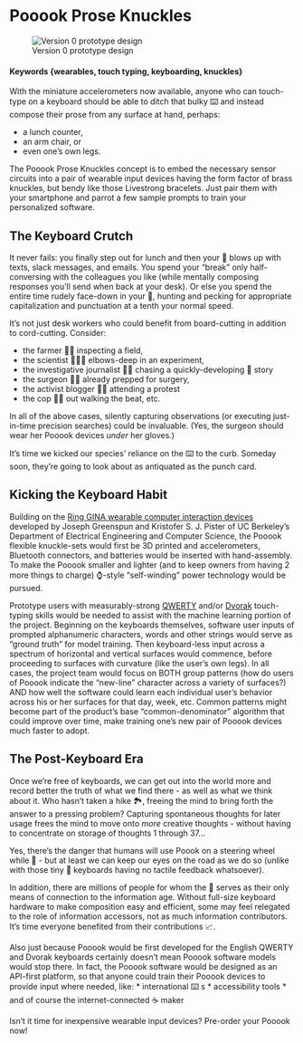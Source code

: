 # Pooook Prose Knuckles {#Pooook-Prose-Knuckles-like-brass-knuckles-for-the-information-age}

![Version 0 prototype design](https://github.com/w201rdada/portfolio-jendatx/blob/master/Pooook_proto_Tinkercad.png)

#### Keywords {wearables, touch typing, keyboarding, knuckles}

 With the miniature accelerometers now available, anyone who can touch-type on a keyboard should be able to ditch that bulky ⌨️ and instead compose their prose from any surface at hand, perhaps:

  * a lunch counter,
  * an arm chair, or
  * even one's own legs.

  The Pooook Prose Knuckles concept is to embed the necessary sensor circuits into a pair of wearable input devices having the form factor of brass knuckles, but bendy like those Livestrong bracelets. Just pair them with your smartphone and parrot a few sample prompts to  train your personalized software.

## The Keyboard Crutch

It never fails: you finally step out for lunch and then your 📱 blows up with texts, slack messages, and emails. You spend your "break" only half-conversing with the colleagues you like (while mentally composing responses you'll send when back at your desk). Or else you spend the entire time rudely face-down in your 📱, hunting and pecking for appropriate capitalization and punctuation at a tenth your normal speed.

It's not just desk workers who could benefit from board-cutting in addition to cord-cutting. Consider:

* the farmer 👨‍🌾 inspecting a field,
* the scientist 👨🏾‍🔬 elbows-deep in an experiment,
* the investigative journalist 🕵️‍♀️ chasing a quickly-developing 📰 story
* the surgeon 👩‍⚕️ already prepped for surgery,
* the activist blogger 🧕🏽 attending a protest
* the cop 👮🏽 out walking the beat, etc.

In all of the above cases, silently capturing observations (or executing just-in-time precision searches) could be invaluable. (Yes, the surgeon should wear her Pooook devices *under* her gloves.)

It's time we kicked our species' reliance on the ⌨️  to the curb. Someday soon, they're going to look about as antiquated as the punch card.


## Kicking the Keyboard Habit

Building on the [Ring GINA wearable computer interaction devices](/http://www-bsac.eecs.berkeley.edu/publications/search/send_publication_pdf2client.php?pubID=1381271517) developed by Joseph Greenspun and Kristofer S. J. Pister of UC Berkeley's Department of Electrical Engineering and Computer Science, the Pooook flexible knuckle-sets would first be 3D printed and accelerometers, Bluetooth connectors, and batteries would be inserted with hand-assembly.  To make the Pooook smaller and lighter (and to keep owners from having 2 more things to charge) ⌚-style "self-winding" power technology would be pursued.

Prototype users with measurably-strong [QWERTY](https://en.wikipedia.org/wiki/QWERTY) and/or [Dvorak](https://en.wikipedia.org/wiki/Dvorak_Simplified_Keyboard) touch-typing skills would be needed to assist with the machine learning portion of the project. Beginning on the keyboards themselves, software user inputs of prompted alphanumeric characters, words and other strings would serve as "ground truth" for model training. Then keyboard-less input across a spectrum of horizontal and vertical surfaces would commence, before proceeding to surfaces with curvature (like the user's own legs). In all cases, the project team would focus on BOTH group patterns (how do users of Pooook indicate the "new-line" character across a variety of surfaces?) AND how well the software could learn each individual user's behavior across his or her surfaces for that day, week, etc. Common patterns might become part of the product's base "common-denominator" algorithm that could improve over time, make training one's new pair of Pooook devices much faster to adopt.  

## The Post-Keyboard Era

Once we're free of keyboards, we can get out into the world more and record better the truth of what we find there - as well as what we think about it. Who hasn't taken a hike 🏞️, freeing the mind to bring forth the answer to a pressing problem? Capturing spontaneous thoughts for later usage frees the mind to move onto *more* creative thoughts - without having to concentrate on storage of thoughts 1 through 37...

Yes, there's the danger that humans will use Poook on a steering wheel while 🚗 - but at least we can keep our eyes on the road as we do so (unlike with those tiny 📱  keyboards having no tactile feedback whatsoever).

In addition, there are millions of people for whom the 📱 serves as their only means of connection to the information age. Without full-size keyboard hardware to make composition easy and efficient, some may feel relegated to the role of information accessors, not as much information contributors. It's time everyone benefited from their contributions 📈.

Also just because Pooook would be first developed for the English QWERTY and Dvorak keyboards certainly doesn't mean Pooook software models would stop there. In fact, the Pooook software would be designed as an API-first platform, so that anyone could train their Pooook devices to provide input where needed, like:
 * international ⌨️ s
 * accessibility tools
 * and of course the internet-connected ☕ maker

Isn't it time for inexpensive wearable input devices? Pre-order your Pooook now!
